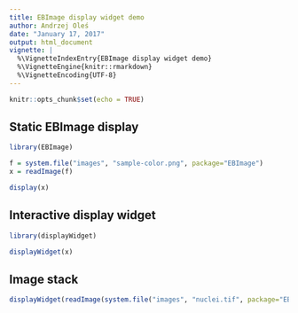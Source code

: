 ```yaml
---
title: EBImage display widget demo
author: Andrzej Oleś
date: "January 17, 2017"
output: html_document
vignette: |
  %\VignetteIndexEntry{EBImage display widget demo}
  %\VignetteEngine{knitr::rmarkdown}
  %\VignetteEncoding{UTF-8}
---
```


```r
knitr::opts_chunk$set(echo = TRUE)
```

## Static EBImage display

```r
library(EBImage)

f = system.file("images", "sample-color.png", package="EBImage")
x = readImage(f)

display(x)
```

## Interactive display widget

```r
library(displayWidget)

displayWidget(x)
```

## Image stack

```r
displayWidget(readImage(system.file("images", "nuclei.tif", package="EBImage")))
```
